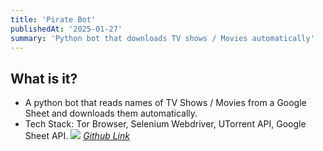 ```yaml
---
title: 'Pirate Bot'
publishedAt: '2025-01-27'
summary: 'Python bot that downloads TV shows / Movies automatically'
---
```


## What is it?

- A python bot that reads names of TV Shows / Movies from a Google Sheet and downloads them automatically.
- Tech Stack: Tor Browser, Selenium Webdriver, UTorrent API, Google Sheet API.
<img src = "../../pirate-bot.png"> </img>
<i>[Github Link](https://github.com/udeet27/pirate)</i>